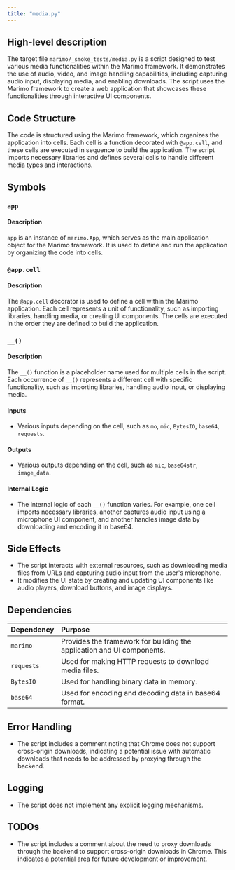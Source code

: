 ```yaml
---
title: "media.py"
---
```


## High-level description

The target file `marimo/_smoke_tests/media.py` is a script designed to test various media functionalities within the Marimo framework. It demonstrates the use of audio, video, and image handling capabilities, including capturing audio input, displaying media, and enabling downloads. The script uses the Marimo framework to create a web application that showcases these functionalities through interactive UI components.

## Code Structure

The code is structured using the Marimo framework, which organizes the application into cells. Each cell is a function decorated with `@app.cell`, and these cells are executed in sequence to build the application. The script imports necessary libraries and defines several cells to handle different media types and interactions.

## Symbols

### `app`
#### Description
`app` is an instance of `marimo.App`, which serves as the main application object for the Marimo framework. It is used to define and run the application by organizing the code into cells.

### `@app.cell`
#### Description
The `@app.cell` decorator is used to define a cell within the Marimo application. Each cell represents a unit of functionality, such as importing libraries, handling media, or creating UI components. The cells are executed in the order they are defined to build the application.

### `__()`
#### Description
The `__()` function is a placeholder name used for multiple cells in the script. Each occurrence of `__()` represents a different cell with specific functionality, such as importing libraries, handling audio input, or displaying media.

#### Inputs
- Various inputs depending on the cell, such as `mo`, `mic`, `BytesIO`, `base64`, `requests`.

#### Outputs
- Various outputs depending on the cell, such as `mic`, `base64str`, `image_data`.

#### Internal Logic
- The internal logic of each `__()` function varies. For example, one cell imports necessary libraries, another captures audio input using a microphone UI component, and another handles image data by downloading and encoding it in base64.

## Side Effects

- The script interacts with external resources, such as downloading media files from URLs and capturing audio input from the user's microphone.
- It modifies the UI state by creating and updating UI components like audio players, download buttons, and image displays.

## Dependencies

| Dependency | Purpose |
|:-----------|:--------|
| `marimo` | Provides the framework for building the application and UI components. |
| `requests` | Used for making HTTP requests to download media files. |
| `BytesIO` | Used for handling binary data in memory. |
| `base64` | Used for encoding and decoding data in base64 format. |

## Error Handling

- The script includes a comment noting that Chrome does not support cross-origin downloads, indicating a potential issue with automatic downloads that needs to be addressed by proxying through the backend.

## Logging

- The script does not implement any explicit logging mechanisms.

## TODOs

- The script includes a comment about the need to proxy downloads through the backend to support cross-origin downloads in Chrome. This indicates a potential area for future development or improvement.
